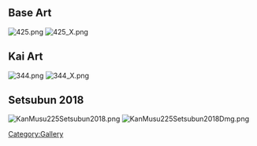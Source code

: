 ==Base Art==
[[File:425.png]] [[File:425_X.png]]

==Kai Art==
[[File:344.png]] [[File:344_X.png]]

==Setsubun 2018==
[[File:KanMusu225Setsubun2018.png]] [[File:KanMusu225Setsubun2018Dmg.png]]

[[Category:Gallery]]